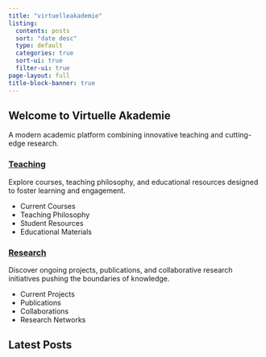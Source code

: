 ```yaml
---
title: "virtuelleakademie"
listing:
  contents: posts
  sort: "date desc"
  type: default
  categories: true
  sort-ui: true
  filter-ui: true
page-layout: full
title-block-banner: true
---
```


## Welcome to Virtuelle Akademie

A modern academic platform combining innovative teaching and cutting-edge research.

::: {.grid}

::: {.g-col-12 .g-col-md-6}
### [Teaching](teaching/)
Explore courses, teaching philosophy, and educational resources designed to foster learning and engagement.

- Current Courses
- Teaching Philosophy  
- Student Resources
- Educational Materials
:::

::: {.g-col-12 .g-col-md-6}
### [Research](research/)
Discover ongoing projects, publications, and collaborative research initiatives pushing the boundaries of knowledge.

- Current Projects
- Publications
- Collaborations
- Research Networks
:::

:::

## Latest Posts



